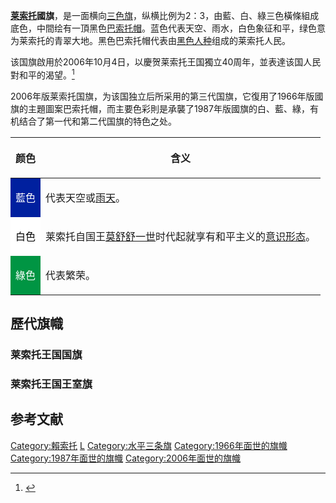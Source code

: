 {{Infobox flag
| Name = 萊索托王國
| Article = 
| Type = National
| Image = Flag of Lesotho.svg
| Nickname = 
| Morenicks = 
| Use = 
| Symbol = 
| Proportion = 2:3
| Adoption = 2006年10月4日
| Design =是一面[[三色旗|三色旗]]，由藍、白、綠三條橫條組成。中間有一頂黑色[[巴索托帽|巴索托帽]]。纵横比例2:3。
| Designer = 
| Image2 = Flag of Lesotho (1987–2006).svg
| Alt2 = 
| Noborder2 = 
| Nickname2 = 
| Morenicks2 = 
| Use2 = 
| Symbol2 = 
| Proportion2 = 
| Adoption2 = 1987年1月20日~2006年10月4日
| Relinquished2 = 
| Design2 = 
| Designer2 = 
| Image3 = Flag of Lesotho (1966–1987).svg
| Alt3 = 
| Noborder3 = 
| Nickname3 = 
| Morenicks3 = 
| Use3 = 
| Symbol3 = 
| Proportion3 = 
| Adoption3 = 1966年10月4日~1987年1月20日
| Relinquished3 = 
| Design3 = 
| Designer3 = 
}}
'''[[莱索托|莱索托]]國旗'''，是一面横向[[三色旗|三色旗]]，纵横比例为2：3，由藍、白、綠三色橫條組成底色，中間绘有一頂黑色[[巴索托帽|巴索托帽]]。蓝色代表天空、雨水，白色象征和平，绿色意为莱索托的青翠大地。黑色巴索托帽代表由[[黑色人种|黑色人种]]组成的莱索托人民。

该国旗啟用於2006年10月4日，以慶贺莱索托王国獨立40周年，並表達该国人民對和平的渴望。<ref name="gov">{{cite news |url=http://www.lesotho.gov.ls/articles/2006/Senators_New_Flag.php |publisher=The Lesotho Government Portal |title=Senators give new flag green light |accessdate=2006年10月5日 |deadurl=yes |archiveurl=https://web.archive.org/web/20081208002120/http://www.lesotho.gov.ls/articles/2006/Senators_New_Flag.php |archivedate=2008年12月8日 }}</ref>

2006年版莱索托国旗，为该国独立后所采用的第三代国旗，它復用了1966年版國旗的主題圖案巴索托帽，而主要色彩則是承襲了1987年版國旗的白、藍、綠，有机结合了第一代和第二代国旗的特色之处。

{| class="wikitable" style="text-left;"
|-
! 颜色
! 含义
|-
| style="background:#00209f;color:white;" | 藍色
| 代表天空或[[雨天|雨天]]。
|-
| style="background:#ffffff;color:black;" | 白色
| 莱索托自国王[[莫舒舒一世|莫舒舒一世]]时代起就享有和平主义的[[意识形态|意识形态]]。
|-
| style="background:#009543;color:white;" | 綠色
| 代表繁荣。
|}

== 歷代旗幟 ==

{{Flag gallery
|File:Flag of the United Kingdom.svg|[[巴苏陀兰|巴苏陀兰]]<br />1951–1966
|File:Flag of the Resident Commissioner of Basutoland (1951–1966).svg|巴苏陀兰驻地专员的旗帜（1951-1966年）
|File:Unofficial Basutoland Ensign.svg|[[巴苏陀兰|巴苏陀兰]]<br />1951–1966

}}
===莱索托王国国旗===
{{Flag gallery
|File:Flag of Lesotho (1966–1987).svg|1966-1987
|File:Flag of Lesotho (1987-2006).svg|1987-2006
|File:Flag of Lesotho.svg|2006-
}}
===莱索托王国王室旗===
{{Flag gallery
|File:Royal Standard of Lesotho (1966-1987).svg|1966-1987
|File:Royal Standard of Lesotho (1987-2006).svg|1987-2006
|File:Royal Standard of Lesotho.svg|2006-
}}

== 参考文献 ==
{{Reflist}}

{{非洲題目|国旗}}

[[Category:賴索托|Category:賴索托]]
[[Category:國旗|L]]
[[Category:水平三条旗|Category:水平三条旗]]
[[Category:1966年面世的旗幟|Category:1966年面世的旗幟]]
[[Category:1987年面世的旗幟|Category:1987年面世的旗幟]]
[[Category:2006年面世的旗幟|Category:2006年面世的旗幟]]
